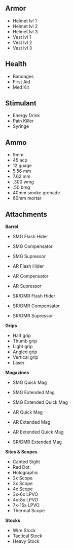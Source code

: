 ## Armor

- Helmet lvl 1
- Helmet lvl 2
- Helmet lvl 3
- Vest lvl 1
- Vest lvl 2
- Vest lvl 3

## Health

- Bandages
- First Aid
- Med Kit

## Stimulant

- Energy Drink
- Pain Killer
- Syringe 

## Ammo

- 9mm
- 45 acp
- 12 guage
- 5.56 mm
- 7.62 mm
- .300 wmg
- .50 bmg
- 40mm smoke grenade
- 60mm mortar

## Attachments

**Barrel**  

- SMG Flash Hider
- SMG Compensator
- SMG Supressor

- AR Flash Hider
- AR Compensator
- AR Supressor

- SR/DMR Flash Hider
- SR/DMR Compensator
- SR/DMR Supressor

**Grips**  

- Half grip
- Thumb grip
- Light grip
- Angled grip
- Vertical grip
- Laser

**Magazines**  

- SMG Quick Mag
- SMG Extended Mag
- SMG Extended Quick Mag

- AR Quick Mag
- AR Extended Mag
- AR Extended Quick Mag

- SR/DMR Extended Mag

**Sites & Scopes**  

- Canted Sight
- Red Dot
- Holographic
- 2x Scope
- 3x Scope
- 4x Scope
- 3x-6x LPVO
- 4x-8x LPVO
- 7x-15x LPVO
- Thermal Scope

**Stocks**  

- Wire Stock
- Tactical Stock
- Heavy Stock